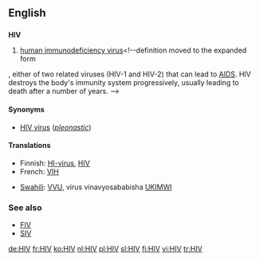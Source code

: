 ==English==

==={{initialism}}===
'''HIV'''

# {{virology}} [[human immunodeficiency virus]]<!--definition moved to the expanded form
, either of two related viruses (HIV-1 and HIV-2) that can lead to [[AIDS]].  HIV destroys the body's immunity system progressively, usually leading to death after a number of years.
-->

====Synonyms====
*[[HIV virus]] (''[[pleonastic]]'')

====Translations====
{{trans-top|human immunodeficiency virus}}
*Finnish: [[HI-virus]], [[HIV#Finnish|HIV]]
*French: [[VIH]]
{{trans-mid}}
*[[Swahili]]: [[VVU]], virus vinavyosababisha [[UKIMWI]]
{{trans-bottom}}

===See also===
*[[FIV]]
*[[SIV]]

[[de:HIV]]
[[fr:HIV]]
[[ko:HIV]]
[[nl:HIV]]
[[pl:HIV]]
[[sl:HIV]]
[[fi:HIV]]
[[vi:HIV]]
[[tr:HIV]]